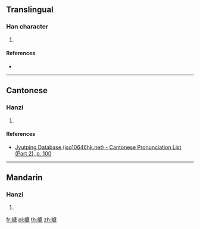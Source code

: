 ==Translingual==

===Han character===
{{Han char|rn=46|rad=山|as=11|sn=14|four=|canj=UILE|ids=⿰山康}}

# {{defn|Han|sort=山11}}

====References====
* {{Han ref|kx=0318.040|dkj=08386|hdz=10795.010|uh=5D7B|ud=23931}}

----

==Cantonese==

===Hanzi===
{{yue-hanzi|jyut=[[hong1]]|y=hong1}}

# {{defn|lang=yue|sort=山11}}

====References====
* [http://www.iso10646hk.net/jp/document/download.jsp Jyutping Database (iso10646hk.net) - Cantonese Pronunciation List (Part 2), p. 100]

----

==Mandarin==

===Hanzi===
{{cmn-hanzi|pin=[[kāng]] ([[kang1]])|wg=k'ang<sup>1</sup>}}

# {{defn|lang=cmn|sort=山11}}

[[fr:嵻]]
[[pl:嵻]]
[[th:嵻]]
[[zh:嵻]]